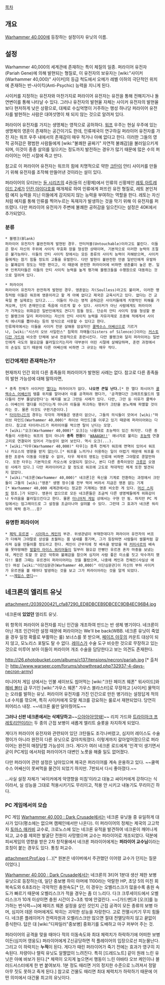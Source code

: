 {{{+1 '''Pariah'''}}}

[[목차]]

== 개요 ==
[[Warhammer 40,000]]에 등장하는 설정이자 유닛의 이름.

== 설정 ==
Warhammer 40,000의 세계관에 존재하는 특이 체질의 일종. 퍼라이어 유전자(Pariah Gene)에 의해 발현되는 형질로, 이 유전자의 보유자는 [wiki:"사이커(Warhammer 40,000)" 사이커]의 등급 척도에서 오메가 레벨 이하의 극단적인 위치에 존재하는 반-사이킥(Anti-Psychic) 능력을 지니게 된다.

사이커를 지정하는 유전자와 마찬가지로 퍼라이어 유전자는 유전을 통해 전해지거나 돌연변이를 통해 나타날 수 있다. 그러나 유전자의 발현율 자체는 사이커 유전자의 발현율보다 현저하게 낮은 상황으로, 대체로 수십억명이 거주하는 행성 하나당 퍼라이어 유전자를 발현하는 사람은 대여섯명이 채 되지 않는 것으로 알려져 있다.

퍼라이어 유전자를 가지는 생명체는 영적으로 공허하다. [[워프]] 우주는 현실 우주에 있는 생명체의 영혼이 존재하는 공간이기도 한데, 인류제국이 연구하길 퍼라이어 유전자를 가진 자는 워프 우주 내에서의 존재감이 매우 적거나 아예 없다고 한다. 이러한 그들의 영적 공허감은 평범한 사람들에게 [wiki:"불쾌한 골짜기" 자연적 불쾌감]을 불러일으키게 되며, 이것이 종종 살의를 일으키는 정도까지 발전하는 경우가 많기 때문에 많은 수의 퍼라이어는 어린 시절에 죽고 만다.

참고로 이 퍼라이어 유전자는 워프의 힘에 치명적으로 약한 [[크탄]]이 안티 사이커를 만들기 위해 유전자를 조작해 만들어낸 것이라는 설이 있다.

퍼라이어의 모티브는 [[듄 시리즈]]의 4권(듄의 신황제)에서 인류의 신황제인 [[레토 아트레이드 2세]]가 [[던칸 아이다호]]를 매개체로 하여 인류에게 퍼뜨린 유전 형질로, 레토 본인처럼 예지 능력을 지닌 이들에게 감지되지 않는 능력을 부여하는 역할을 한다. 레토는 자신처럼 예지를 통해 인류를 찍어누르는 독재자가 발생하는 것을 막기 위해 이 유전자를 퍼뜨렸다. 다만 퍼라이어 유전자가 주변에 불쾌한 공허감을 일으킨다는 설정은 40K에서 추가되었다.

=== 분류 ===
 * 블랭크(Blank)
 퍼라이어 유전자가 불완전하게 발현된 경우. 언터처블(Untouchable)이라고도 불린다. 이들은 항시 자신의 주위에 사이킥 무효화 장을 형성한 상태이며, 기본적으로 이러한 능력의 조절은 불가능하다. 이들의 안티 사이킥 장에서는 모든 종류의 사이킥 능력이 저해받으며, 사이커들에게는 참기 힘들 정도의 고통을 유발한다. 다만 발현이 불완전한 만큼 일반인에게 유발하는 불쾌감의 정도는 약한 편이고, 이 때문에 완전한 퍼라이어에 비하면 생존률이 높은 편. 일부 인퀴지터들은 이들의 안티 사이킥 능력을 높게 평가해 블랭크들을 수행원으로 대동하는 것으로 알려져 있다.

 * 퍼라이어
 퍼라이어 유전자가 완전하게 발현된 경우. 영혼없는 자(Soulless)라고도 불리며, 이러한 명칭처럼 이들은 워프에 영혼이라고 할 게 아예 없다고 제국은 교육시키고 있다. 없다는 건 교육일 뿐 실제로는 있다고.... 이들이 지니는 영적 공허감은 사이커들에게 치명적인 피해를 가져오며, 단지 존재만으로 죽음에 이르게 할 수 있다. 사이커가 아닌 사람에게도 퍼라이어가 가져오는 위화감은 일반인에게도 견디기 힘들 정도. 단순히 안티 사이킥 장을 형성할 뿐인 블랭크와 달리 퍼라이어는 자신의 안티 사이킥 능력을 자유자재로 조종해 적에게서 사이킥 에너지를 뽑아내는 등의 방식으로 사용할 수 있다고 한다.
 인류제국에서는 이들을 사이커 전문 살해용 암살자인 [[쿨렉수스 어쌔신]]으로 기르거나, [wiki:"시스터 오브 사일런스" 침묵의 자매들(Sisters of Silence)]이라는 [[커스토디안 가드]]와 비슷한 단체에 보내 전문적으로 훈련시킨다. 다만 블랭크와 달리 퍼라이어는 일반인에게 극도의 혐오감을 불러일으키는지라 대부분이 어린 시절에 살해당하며, 훈련 과정에서의 손실도 있기 때문에 다른 어쌔신에 비하면 그 규모는 매우 작다.

=== 인간에게만 존재하는가? ===
현재까지 인간 외의 다른 종족들의 퍼라이어가 발현된 사례는 없다. 참고로 다른 종족들의 발현 가능성에 대해 말하자면,

 * 종족 전체가 사이커인 [[엘다]]는 퍼라이어가 없다. '''나오면 큰일 난다.'''[* 한 엘다 파시어가 [[쿨렉수스 어쌔신]]의 템플 위치를 알아내어 이를 공격하려 했다가, '공격했다간 크래프트월드의 엘다들이 전부 몰살당한다'는 예지를 보고 그만둔 사례가 있다. 다만, 그만 둔 이유가 쿨렉수스 어쌔신이 엘다를 이긴다는게 아니라 이들을 파괴하는 행위가 크탄을 분노케해 파멸할 것이라는 것. 물론 이것도 구판기준이다.]
 * [[타이라니드]]의 경우는 각각의 개체들은 영혼이 없으나, 그들의 의식들이 모여서 [wiki:"하이브 마인드(Warhammer 40,000)" 하이브 마인드]를 이루고 있기 때문에 퍼라이어와는 다르다. 참고로 타이라니드가 퍼라이어를 먹으면 탈이 난다는 모양.
 * [wiki:"오크(Warhammer 40,000)" 오크]는 나름대로 초능력이 있긴 하지만. 다른 종족들이 사용하는 워프의 힘이 아니라 '''종족 전원'''이 '[[WAAAGH!!]]' 에너지로 불리는 [[초능력]] 연결고리로 연결되어 있어서 가능성이 없어 보인다. 역시 오크(...).
 * [wiki:"타우(Warhammer 40,000)" 타우]는 종족 전체가 워프에 면역이 있어서 워프나 카오스의 영향을 받지 않는다.[* 워프를 느끼거나 이용하는 일이 어렵기 때문에 워프를 이용한 초광속 이동을 이용할 수 없어, 타우 제국의 영토는 인류에 비하면 그야말로 콩알만하다. 또한 타우는 기본적으로 카오스에 오염되지 않으나, 본디 다른 종족이었던 [[크룻]]은 오염된 사례가 있다.] 다만 퍼라이어라고 할 정도로 워프에 고도로 적대적인 체계 또한 발견되지 않았다.
 * [wiki:"네크론(Warhammer 40,000)" 네크론]은 육신을 기계로 전환하는 과정에서 크탄들이 그들의 [wiki:"영혼" 생명 정수]를 전부 먹어 버려서 지금은 영혼 없는 기계[* Warhammer 40,000 세계관에서는 정교한 기계에는 영혼 비슷한 게 있다. [[머신 스피릿]] 참조.]가 되었다. 영혼이 없으므로 모든 네크론들은 조금씩 다른 생명체들에게 위화감이나 두려움을 불러일으킨다고 한다. 물론 [[미니어처 게임]] 상에서는 구현 안 됨. 하지만 PC 게임에서는 업그레이드로 그 설정을 조금이나마 살려볼 수 있다. 그런데 그 효과가 네크론 워리어의 체력 증가...응?

=== 유명한 퍼라이어 ===
 * [[페릭 유르겐]] - [[시아파스 케인]]의 부관. 위생관념이 부재한데다가 퍼라이어 유전자의 버프가 더해져 그야말로 상상을 초월하는 몸 냄새를 풍기며, 그가 등장하면 사람들이 썰물처럼 갈라져 길을 만들어줄 정도라고 한다. 케인이 근무지에 첫 배속을 받았을 때 [[커미사르]]의 배속을 못마땅해한 [[발할라 아이스 워리어]]들이 일부러 혐오감 만빵인 유르겐 혼자 마중을 보냈는데, 케인은 토할 것 같은 악취와 불쾌감을 참으며 심지어 사람 좋은 미소를 짓고 악수까지 했다!! 물론 그때는 유르겐이 퍼라이어라는 것을 몰랐으며, 나중에 케인과 친해진(사실상 애인) 여성 [wiki:"이단심문관(Warhammer 40,000)" 이단심문관]이 자신의 부하 사이커가 유르겐을 볼 때마다 발광하는 것을 보고 그가 퍼라이어라는 것을 알게 되었다.
 * ~~[[제임스 랜디]]~~

== 네크론의 엘리트 유닛 ==
attachment:/2039200421_cfa87290_ED8DBCEB9DBCEC9DB4EC96B4.jpg

네크론에 '''있었던''' 엘리트 유닛.

위 항목의 퍼라이어 유전자를 지닌 인간을 개조하여 만드는 반 생체 병기이다. 네크론이 아닌 개조 인간이란 설정 때문에 퍼라이어는 We'll be back(WBB. 네크론 유닛이 죽었을 경우 일정 확률로 부활하는 룰) 보너스를 못 받으며, [[페이즈 아웃]]의 카운트 대상이 되지 않고, 모노리스 포탈도 탈 수 없다. [[레이스]]가 수술 도구 비슷한 것으로 무장하고 있는 것으로 미루어 보아 이들이 퍼라이어 개조 수술을 담당한다고 보는 의견도 존재한다.

http://i26.photobucket.com/albums/c137/tensions/necron/pariah.jpg [* 출처는 http://www.warseer.com/forums/showthread.php?32937-4-days-necron-army]

미니어처 게임 상에서는 인불 세이브도 씹어먹는 [wiki:"크탄 페이즈 웨폰" 워사이드]와 [[헤비 볼터]] 급 무기인 [wiki:"가우스 웨폰" 가우스 블라스터]로 무장하고 [사이커] 물먹이는 오라를 발하는 유닛. 퍼라이어 유전자를 가진 인간으로 만든 병기라는 설정답게 적의 Ld 수치를 깎으며, 특히 사이커에게 모랄 체크를 강요하는 룰로서 재현되었다. 당연히 피어리스 내장. ~~네크론 룰만 달아줬어도~~

'''그러나 신판 네크론에서는 삭제당하고'''~~[http://gall.dcgame.in/list.php?id=warhammer&no=882123&page=1&search_pos=-875641&k_type=1110&keyword=%EB%84%A4%ED%81%AC%EB%A1%A0&bbs= 으아아아!앙돼!]~~ 리치 가드와 [[트라이아크 프레토리안]]이라는 두 종의 근접 보병이 새롭게 엘리트 슬롯을 차지하게 되었다.

게다가 퍼라이어 유전자와 관련되어 있던 크탄들도 조각나버렸고, 심지어 레이스도 수술쟁이가 아니라 완전히 다른 유닛으로 갈아치워졌다. 이렇게까지 갈아엎어졌으므로 퍼라이어는 완전히 매장당할 가능성이 크다. 게다가 여러 네크론 로드에게 '인격'이 생기면서 굳이 PC게임 에서처럼 퍼라이어가 대변인 노릇을 해줄 일도 없어졌다.

다만 퍼라이어 관련 설정은 남아있으며 제국은 퍼라이어를 계속 운용하고 있다. ~~쿨렉수스 어쌔신이 못써먹을 물건이 되었기 하지만. 7판되서 다시 좋아졌다.~~

...사실 설정 자체가 '싸이커에게 악영향을 미침'이라고 대놓고 싸이커에게 강하다는 식이라서, 실 성능을 그대로 적용시키기도 무리이고, 적용 안 시키고 내놓기도 무리이긴 하다.

=== PC 게임에서의 모습 ===
PC 게임 [[Warhammer 40,000 : Dark Crusade]]에서는 네크론 유닛들 중 유일하게 대사가 있다(평소에는 없으며 캠페인에서만 나온다). 이 퍼라이어의 정체는 제국의 고고학자 [[토마스 매카비]] 교수로, 크로노스에 있는 네크론 유적을 발견하여 네크론이 깨어나게 되고, 교수를 제외한 발굴단 전원이 사망했으며 교수는 퍼라이어로 개조되었다. 덕분에 피씨게임의 영향을 받은 2차 창작물에서 네크론 퍼라이어에게는 '''퍼라이어 교수님'''이라는 호칭이 붙는 경우도 있다. 통칭 퍼교수.

attachment:Prof.jpg
(...)[* 원본은 네이버에서 주관했던 이어령 교수가 던지는 질문이었다.]

[[Warhammer 40,000 : Dark Crusade]]에서는 네크론의 3티어 1분대 생산 제한 보병유닛으로 등장하는데, 일단 중보병 하이 아머에 1100라는 악랄한 HP, 초당 5의 미친 회복속도와 6.8초라는 극악적인 충원속도[* 단, 이 경우는 오벨리스크가 많을수록 충원 속도가 빠르기 때문에 오벨리스크가 적을 경우는 좀 더 느리다. 다크 크루세이드에서 오벨리스크가 10개 이상이면 충원 시간이 2~3초 밖에 안걸린다. ~~[가드맨]과 [오크]를 능가하는 번식력~~]에 페이즈 웨폰 설정을 살린 것인지 근접 공격이 모든 종류의 보병 아머, 심지어 데몬 아머에게도 박히는 괴악한 성능을 자랑한다. 고로 전멸시키기 무지 힘들다. 네크론 플레이어가 전력자원과 오벨리스크만 많으면 절대 전멸당하지 않고 끝없이 증식한다. 답은 대 [wiki:"디파일러"중보병] 중화기를 도배하고 마구 퍼부어 주는 것.

퍼라이어의 공격을 맞을 때마다 적의 이동속도와 최대 체력치가 하락하기에 어떠한 보병이든(심지어 영웅도) 퍼라이어에게 Z신공당하면 적 플레이어의 입장으로선 피눈물난다. 그리고 이 하락치는 '''누적'''이 된다. 게다가 때린 퍼라이어가 죽기 전에는 효과가 영구히 지속된다. 차량이나 렐릭 유닛도 알짤없이 느려진다. 특히 [드레드노트] 같이 원래 느린 유닛은 아예 바보가 된다.[* 체력이 오지게 높으면서 행동이 느린 아바타 오브 케인이나 블러드서스터에게 한 번 붙여보자. 1분 정도 때리면 거의 정지한 수준으로 느려져서 정말 아무 짓도 못하고 죽게 된다.] 참고로 건물도 때리면 최대 체력치가 하락하기 때문에 어떤 의미에서 대건물 최고의 유닛이다.
